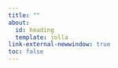 ```yaml
---
title: ""
about: 
  id: heading
  template: jolla
link-external-newwindow: true
toc: false
---
```


:::{#heading}


:::


<!-- :::{.callout-note} -->

<!-- ## News -->

<!-- ::: -->



